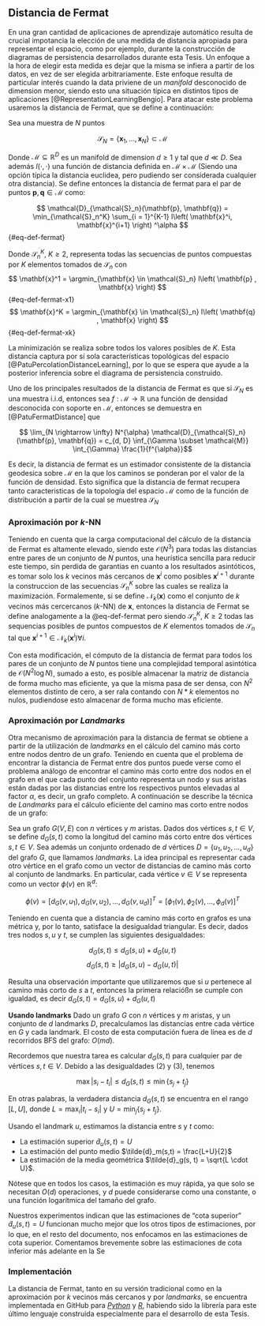 ## Distancia de Fermat

En una gran cantidad de aplicaciones de aprendizaje automático resulta de crucial impotancia la elección de una medida de distancia apropiada para representar el espacio, como por ejemplo, durante la construcción de diagramas de persistencia desarrollados durante esta Tesis. Un enfoque a la hora de elegir esta medida es dejar que la misma se infiera a partir de los datos, en vez de ser elegida arbitrariamente. Este enfoque resulta de particular interés cuando la data priviene de un *manifold* desconocido de dimension menor, siendo esto una situación típica en distintos tipos de aplicaciones [@RepresentationLearningBengio]. Para atacar este problema usaremos la distancia de Fermat, que se define a continuación:

Sea una muestra de $N$ puntos

$$\mathcal{S}_{N} = \{\mathbf{x}_1, \dots, \mathbf{x}_N \} \subset \mathcal{M}$$

Donde $\mathcal{M} \subseteq \mathbb{R}^D$ es un manifold de dimension $d \geq 1$ y tal que $d \ll D$. Sea además $l(\cdot, \cdot)$ una función de distancia definida en $\mathcal{M} \times \mathcal{M}$ (Siendo una opción típica la distancia euclidea, pero pudiendo ser considerada cualquier otra distancia).
Se define entonces la distancia de fermat para el par de puntos $\mathbf{p}, \mathbf{q} \in \mathcal{M}$ como:

$$
\mathcal{D}_{\mathcal{S}_n}(\mathbf{p}, \mathbf{q}) = \min_{\mathcal{S}_n^K} \sum_{i = 1}^{K-1} l\left( \mathbf{x}^i, \mathbf{x}^{i+1} \right) ^\alpha
$$ {#eq-def-fermat}

Donde $\mathcal{S}_n^K$, $K \geq 2$, representa todas las secuencias de puntos compuestas por $K$ elementos tomados de $\mathcal{S}_n$ con
$$
\mathbf{x}^1 = \argmin_{\mathbf{x} \in \mathcal{S}_n} l\left( \mathbf{p} , \mathbf{x} \right)
$$ {#eq-def-fermat-x1}
$$
\mathbf{x}^K = \argmin_{\mathbf{x} \in \mathcal{S}_n} l\left( \mathbf{q} , \mathbf{x} \right)
$$ {#eq-def-fermat-xk}

La minimización se realiza sobre todos los valores posibles de $K$. Esta distancia captura por sí sola características topológicas del espacio [@PatuPercolationDistanceLearning], por lo que se espera que ayude a la posterior inferencia sobre el diagrama de persistencia construido.

Uno de los principales resultados de la distancia de Fermat es que si $\mathcal{S}_N$ es una muestra i.i.d, entonces sea $f: \mathcal{M} \longrightarrow \mathbb{R}$ una función de densidad desconocida con soporte en $\mathcal{M}$, entonces se demuestra en [@PatuFermatDistance] que

$$ \lim_{N \rightarrow \infty} N^{\alpha} \mathcal{D}_{\mathcal{S}_n}(\mathbf{p}, \mathbf{q}) = c_{d, D} \inf_{\Gamma \subset \mathcal{M}} \int_{\Gamma} \frac{1}{f^{\alpha}}$$

Es decir, la distancia de fermat es un estimador consistente de la distancia geodesica sobre $\mathcal{M}$ en la que los caminos se ponderan por el valor de la función de densidad. Esto significa que la distancia de fermat recupera tanto caracteristicas de la topología del espacio $\mathcal{M}$ como de la función de distribución a partir de la cual se muestrea $\mathcal{S}_N$

### Aproximación por *k*-NN

Teniendo en cuenta que la carga computacional del cálculo de la distancia de Fermat es altamente elevado, siendo este $\mathcal{O}(N^3)$ para todas las distancias entre pares de un conjunto de $N$ puntos, una heurística sencilla para reducir este tiempo, sin perdida de garantias en cuanto a los resultados asintóticos, es tomar solo los $k$ vecinos más cercanos de $\mathbf{x}^i$ como posibles $\mathbf{x}^{i+1}$ durante la construccion de las secuencias $\mathcal{S}_n^K$ sobre las cuales se realiza la maximización.
Formalemente, si se define $\mathcal{N}_k(\mathbf{x})$ como el conjunto de $k$ vecinos más cercercanos ($k$-NN) de $\mathbf{x}$, entonces la distancia de Fermat se define analogamente a la @eq-def-fermat pero siendo $\mathcal{S}_n^K$, $K \geq 2$ todas las sequencias posibles de puntos compuestos de $K$ elementos tomados de $\mathcal{S}_n$ tal que $\mathbf{x}^{i+1} \in \mathcal{N}_k(\mathbf{x}^i) \forall i$.

Con esta modificación, el cómputo de la distancia de fermat para todos los pares de un conjunto de $N$ puntos tiene una complejidad temporal asintótica de $\mathcal{O}(N^2 \log N)$, sumado a esto, es posible almacenar la matriz de distancia de forma mucho mas eficiente, ya que la misma pasa de ser densa, con $N^2$ elementos distinto de cero, a ser rala contando con $N*k$ elementos no nulos, pudiendose esto almacenar de forma mucho mas eficiente.

### Aproximación por *Landmarks*

Otra mecanismo de aproximación para la distancia de fermat se obtiene a partir de la utilización de *landmarks* en el cálculo del camino más corto entre nodos dentro de un grafo. Teniendo en cuenta que el problema de encontrar la distancia de Fermat entre dos puntos puede verse como el problema análogo de encontrar el camino más corto entre dos nodos en el grafo en el que cada punto del conjunto representa un nodo y sus aristas están dadas por las distancias entre los respectivos puntos elevadas al factor $\alpha$, es decir, un grafo completo. A continuación se describe la técnica de *Landmarks* para el cálculo eficiente del camino mas corto entre nodos de un grafo:

Sea un grafo $G(V,E)$ con $n$ vértices y $m$ aristas. Dados dos vértices $s, t \in V$, se define $d_G(s,t)$ como la longitud del camino más corto entre dos vértices $s, t \in V$.
Sea además un conjunto ordenado de $d$ vértices $D = \{u_1, u_2, . . . , u_d\}$ del grafo $G$, que llamamos *landmarks*. La idea principal es representar cada otro vértice en el grafo como un vector de distancias de camino más corto al conjunto de landmarks. En particular, cada vértice $v \in V$ se representa como un vector $\phi(v)$ en $\mathbb{R}^d$:

$$
\phi(v) = [ d_G(v, u_1), d_G(v, u_2), ..., d_G(v, u_d) ]^T = [ \phi_1(v), \phi_2(v), ..., \phi_d(v) ]^T
$$


Teniendo en cuenta que a distancia de camino más corto en grafos es una métrica y, por lo tanto, satisface la desigualdad triangular. Es decir, dados tres nodos $s, u$ y $t$, se cumplen las siguientes desigualdades:

$$d_G(s, t) \leq d_G(s, u) + d_G(u, t)$$
$$d_G(s, t) \geq |d_G(s, u) - d_G(u, t)|$$

Resulta una observación importante que utilizaremos que si $u$ pertenece al camino más corto de $s$ a $t$, entonces la primera relacióßn se cumple con igualdad, es decir $d_G(s, t) = d_G(s, u) + d_G(u, t)$

**Usando landmarks**
Dado un grafo $G$ con $n$ vértices y $m$ aristas, y un conjunto de $d$ landmarks $D$, precalculamos las distancias entre cada vértice en $G$ y cada landmark. El costo de esta computación fuera de línea es de $d$ recorridos BFS del grafo: $O(md)$.

Recordemos que nuestra tarea es calcular $d_G(s,t)$ para cualquier par de vértices $s, t \in V$. Debido a las desigualdades (2) y (3), tenemos

$$\max|s_i - t_i| \leq d_G(s,t) \leq \min\{s_j + t_j\}$$

En otras palabras, la verdadera distancia $d_G(s,t)$ se encuentra en el rango $[L,U]$, donde $L = \max_i |t_i - s_i|$ y $U = \min_j\{s_j + t_j\}$.

Usando el landmark $u$, estimamos la distancia entre $s$ y $t$ como:

- La estimación superior $\tilde{d}_u(s,t) = U$
- La estimación del punto medio $\tilde{d}_m(s,t) = \frac{L+U}{2}$
- La estimación de la media geométrica $\tilde{d}_g(s, t) = \sqrt{L \cdot U}$.

Nótese que en todos los casos, la estimación es muy rápida, ya que solo se necesitan $O(d)$ operaciones, y $d$ puede considerarse como una constante, o una función logarítmica del tamaño del grafo.

Nuestros experimentos indican que las estimaciones de "cota superior" $\tilde{d}_u(s,t) = U$ funcionan mucho mejor que los otros tipos de estimaciones, por lo que, en el resto del documento, nos enfocamos en las estimaciones de cota superior. Comentamos brevemente sobre las estimaciones de cota inferior más adelante en la Se


### Implementación

La distancia de Fermat, tanto en su versión tradicional como en la aproximación por $k$ vecinos más cercanos y por *landmarks*, se encuentra implementada en GitHub para [*Python*](https://github.com/facusapienza21/Fermat-distance) y [*R*](https://github.com/diegobatt/fermat-distance), habiendo sido la librería para este último lenguaje construida especialmente para el desarrollo de esta Tesis.
